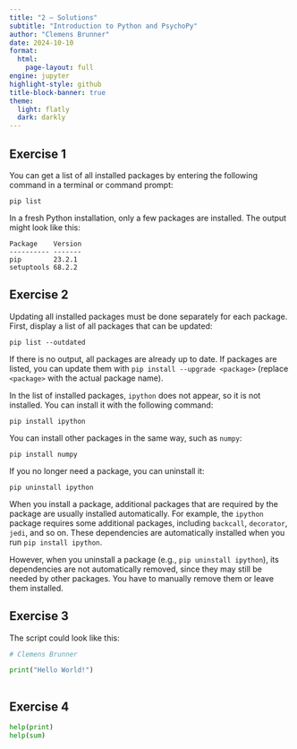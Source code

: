 ```yaml
---
title: "2 – Solutions"
subtitle: "Introduction to Python and PsychoPy"
author: "Clemens Brunner"
date: 2024-10-10
format:
  html:
    page-layout: full
engine: jupyter
highlight-style: github
title-block-banner: true
theme:
  light: flatly
  dark: darkly
---
```


## Exercise 1

You can get a list of all installed packages by entering the following command in a terminal or command prompt:

```
pip list
```

In a fresh Python installation, only a few packages are installed. The output might look like this:

```
Package    Version
---------- -------
pip        23.2.1
setuptools 68.2.2
```


## Exercise 2

Updating all installed packages must be done separately for each package. First, display a list of all packages that can be updated:

```
pip list --outdated
```

If there is no output, all packages are already up to date. If packages are listed, you can update them with `pip install --upgrade <package>` (replace `<package>` with the actual package name).

In the list of installed packages, `ipython` does not appear, so it is not installed. You can install it with the following command:

```
pip install ipython
```

You can install other packages in the same way, such as `numpy`:

```
pip install numpy
```

If you no longer need a package, you can uninstall it:

```
pip uninstall ipython
```

:::{.callout-note}
When you install a package, additional packages that are required by the package are usually installed automatically. For example, the `ipython` package requires some additional packages, including `backcall`, `decorator`, `jedi`, and so on. These dependencies are automatically installed when you run `pip install ipython`.

However, when you uninstall a package (e.g., `pip uninstall ipython`), its dependencies are not automatically removed, since they may still be needed by other packages. You have to manually remove them or leave them installed.
:::


## Exercise 3

The script could look like this:

```python
# Clemens Brunner

print("Hello World!")
 
```


## Exercise 4

```python
help(print)
help(sum)
```
